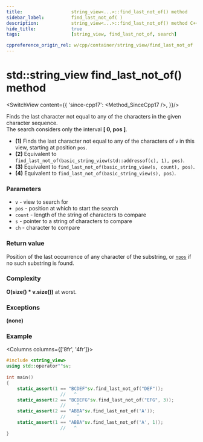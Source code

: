 ```yaml
---
title:					string_view<...>::find_last_not_of() method
sidebar_label:			find_last_not_of( )
description:			string_view<...>::find_last_not_of() method C++ documentation
hide_title:				true
tags:					[string_view, find_last_not_of, search]

cppreference_origin_rel: w/cpp/container/string_view/find_last_not_of
---
```




<!----------------- Codes ---------------------->

<!-- find_last_not_of() -->

# std::string_view find_last_not_of() method

<SwitchView content={{
	'since-cpp17': <Method_SinceCpp17 />,
}}/>

Finds the last character not equal to any of the characters in the given character sequence.  
The search considers only the interval **[ 0, pos ]**.

 - **(1)** Finds the last character not equal to any of the characters of `v` in this view, starting at position `pos`.
 - **(2)** Equivalent to `find_last_not_of(basic_string_view(std::addressof(c), 1), pos)`.
 - **(3)** Equivalent to `find_last_not_of(basic_string_view(s, count), pos)`.
 - **(4)** Equivalent to `find_last_not_of(basic_string_view(s), pos)`.

### Parameters

 - `v` - view to search for
 - `pos` - position at which to start the search
 - `count` - length of the string of characters to compare
 - `s` - pointer to a string of characters to compare
 - `ch` - character to compare

### Return value

Position of the last occurrence of any character of the substring, or [`npos`](#) if no such substring is found.

### Complexity

**O(size() * v.size())** at worst.

<ImproveSection />

### Exceptions

**(none)**

### Example

<Columns columns={['8fr', '4fr']}>
<div>

```cpp
#include <string_view>
using std::operator""sv;
 
int main()
{
    static_assert(1 == "BCDEF"sv.find_last_not_of("DEF"));
                    //   ^
    static_assert(2 == "BCDEFG"sv.find_last_not_of("EFG", 3));
                    //    ^
    static_assert(2 == "ABBA"sv.find_last_not_of('A'));
                    //    ^
    static_assert(1 == "ABBA"sv.find_last_not_of('A', 1));
                    //   ^
}
```

</div>
<div>

```plaintext title="Output"
```

</div>
</Columns>
